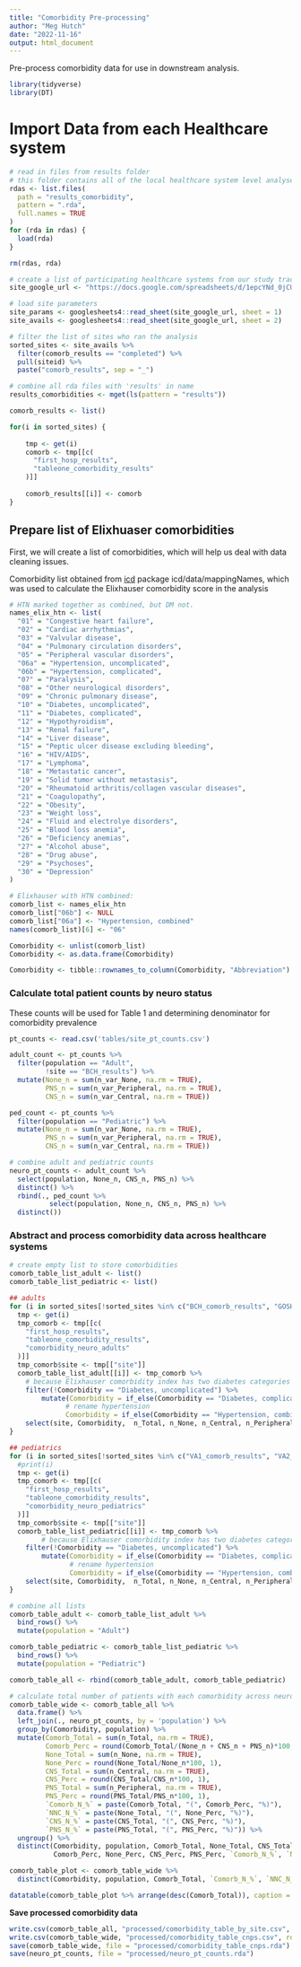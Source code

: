 ```yaml
---
title: "Comorbidity Pre-processing"
author: "Meg Hutch"
date: "2022-11-16"
output: html_document
---
```


Pre-process comorbidity data for use in downstream analysis.

```r
library(tidyverse)
library(DT)
```

# **Import Data from each Healthcare system**

```r
# read in files from results folder 
# this folder contains all of the local healthcare system level analyses
rdas <- list.files(
  path = "results_comorbidity",
  pattern = ".rda",
  full.names = TRUE
)
for (rda in rdas) {
  load(rda)
}

rm(rdas, rda)

# create a list of participating healthcare systems from our study tracking spreadsheet
site_google_url <- "https://docs.google.com/spreadsheets/d/1epcYNd_0jCUMktOHf8mz5v651zy1JALD6PgzobrGWDY/edit?usp=sharing"

# load site parameters
site_params <- googlesheets4::read_sheet(site_google_url, sheet = 1)
site_avails <- googlesheets4::read_sheet(site_google_url, sheet = 2)

# filter the list of sites who ran the analysis
sorted_sites <- site_avails %>%
  filter(comorb_results == "completed") %>%
  pull(siteid) %>%
  paste("comorb_results", sep = "_")

# combine all rda files with 'results' in name
results_comorbidities <- mget(ls(pattern = "results"))

comorb_results <- list()

for(i in sorted_sites) {
    
    tmp <- get(i)
    comorb <- tmp[[c(
      "first_hosp_results",
      "tableone_comorbidity_results"
    )]]
    
    comorb_results[[i]] <- comorb
}
```

## **Prepare list of Elixhuaser comorbidities**

First, we will create a list of comorbidities, which will help us deal with data cleaning issues.

Comorbidity list obtained from [icd](https://github.com/jackwasey/icd) package icd/data/mappingNames, which was used to calculate the Elixhauser comorbidity score in the analysis

```r
# HTN marked together as combined, but DM not.
names_elix_htn <- list(
  "01" = "Congestive heart failure",
  "02" = "Cardiac arrhythmias",
  "03" = "Valvular disease",
  "04" = "Pulmonary circulation disorders",
  "05" = "Peripheral vascular disorders",
  "06a" = "Hypertension, uncomplicated",
  "06b" = "Hypertension, complicated",
  "07" = "Paralysis",
  "08" = "Other neurological disorders",
  "09" = "Chronic pulmonary disease",
  "10" = "Diabetes, uncomplicated",
  "11" = "Diabetes, complicated",
  "12" = "Hypothyroidism",
  "13" = "Renal failure",
  "14" = "Liver disease",
  "15" = "Peptic ulcer disease excluding bleeding",
  "16" = "HIV/AIDS",
  "17" = "Lymphoma",
  "18" = "Metastatic cancer",
  "19" = "Solid tumor without metastasis",
  "20" = "Rheumatoid arthritis/collagen vascular diseases",
  "21" = "Coagulopathy",
  "22" = "Obesity",
  "23" = "Weight loss",
  "24" = "Fluid and electrolye disorders",
  "25" = "Blood loss anemia",
  "26" = "Deficiency anemias",
  "27" = "Alcohol abuse",
  "28" = "Drug abuse",
  "29" = "Psychoses",
  "30" = "Depression"
)

# Elixhauser with HTN combined:
comorb_list <- names_elix_htn
comorb_list["06b"] <- NULL
comorb_list["06a"] <- "Hypertension, combined"
names(comorb_list)[6] <- "06"

Comorbidity <- unlist(comorb_list)
Comorbidity <- as.data.frame(Comorbidity)

Comorbidity <- tibble::rownames_to_column(Comorbidity, "Abbreviation")
```

### **Calculate total patient counts by neuro status**

These counts will be used for Table 1 and determining denominator for comorbidity prevalence

```r
pt_counts <- read.csv('tables/site_pt_counts.csv') 

adult_count <- pt_counts %>% 
  filter(population == "Adult",
         !site == "BCH_results") %>% 
  mutate(None_n = sum(n_var_None, na.rm = TRUE),
         PNS_n = sum(n_var_Peripheral, na.rm = TRUE),
         CNS_n = sum(n_var_Central, na.rm = TRUE))

ped_count <- pt_counts %>% 
  filter(population == "Pediatric") %>% 
  mutate(None_n = sum(n_var_None, na.rm = TRUE),
         PNS_n = sum(n_var_Peripheral, na.rm = TRUE),
         CNS_n = sum(n_var_Central, na.rm = TRUE))

# combine adult and pediatric counts
neuro_pt_counts <- adult_count %>% 
  select(population, None_n, CNS_n, PNS_n) %>% 
  distinct() %>% 
  rbind(., ped_count %>% 
          select(population, None_n, CNS_n, PNS_n) %>% 
  distinct())

```

### **Abstract and process comorbidity data across healthcare systems**

```r
# create empty list to store comorbidities
comorb_table_list_adult <- list()
comorb_table_list_pediatric <- list()

## adults
for (i in sorted_sites[!sorted_sites %in% c("BCH_comorb_results", "GOSH_comorb_results")]) {
  tmp <- get(i)
  tmp_comorb <- tmp[[c(
    "first_hosp_results",
    "tableone_comorbidity_results",
    "comorbidity_neuro_adults"
  )]]
  tmp_comorb$site <- tmp[["site"]]
  comorb_table_list_adult[[i]] <- tmp_comorb %>%
    # because Elixhauser comorbidity index has two diabetes categories which capture the same diagnoses once we employ our truncation method, we will remove one of the diabetes categories
    filter(!Comorbidity == "Diabetes, uncomplicated") %>%
        mutate(Comorbidity = if_else(Comorbidity == "Diabetes, complicated", "Diabetes", Comorbidity),
              # rename hypertension
              Comorbidity = if_else(Comorbidity == "Hypertension, combined", "Hypertension", Comorbidity)) %>% 
    select(site, Comorbidity,  n_Total, n_None, n_Central, n_Peripheral)
}

## pediatrics
for (i in sorted_sites[!sorted_sites %in% c("VA1_comorb_results", "VA2_comorb_results", "VA3_comorb_results", "VA4_comorb_results", "VA5_comorb_results")]) {
  #print(i)
  tmp <- get(i)
  tmp_comorb <- tmp[[c(
    "first_hosp_results",
    "tableone_comorbidity_results",
    "comorbidity_neuro_pediatrics"
  )]]
  tmp_comorb$site <- tmp[["site"]]
  comorb_table_list_pediatric[[i]] <- tmp_comorb %>%
        # because Elixhauser comorbidity index has two diabetes categories which capture the same diagnoses once we employ our truncation method, we will remove one of the diabetes categories
    filter(!Comorbidity == "Diabetes, uncomplicated") %>%
        mutate(Comorbidity = if_else(Comorbidity == "Diabetes, complicated", "Diabetes", Comorbidity),
               # rename hypertension
               Comorbidity = if_else(Comorbidity == "Hypertension, combined", "Hypertension", Comorbidity)) %>% 
    select(site, Comorbidity,  n_Total, n_None, n_Central, n_Peripheral)
}

# combine all lists
comorb_table_adult <- comorb_table_list_adult %>% 
  bind_rows() %>% 
  mutate(population = "Adult")

comorb_table_pediatric <- comorb_table_list_pediatric %>% 
  bind_rows() %>% 
  mutate(population = "Pediatric")

comorb_table_all <- rbind(comorb_table_adult, comorb_table_pediatric)

# calculate total number of patients with each comorbidity across neurological status
comorb_table_wide <- comorb_table_all %>%
  data.frame() %>%
  left_join(., neuro_pt_counts, by = 'population') %>% 
  group_by(Comorbidity, population) %>%
  mutate(Comorb_Total = sum(n_Total, na.rm = TRUE),
         Comorb_Perc = round(Comorb_Total/(None_n + CNS_n + PNS_n)*100, 1),
         None_Total = sum(n_None, na.rm = TRUE),
         None_Perc = round(None_Total/None_n*100, 1),
         CNS_Total = sum(n_Central, na.rm = TRUE),
         CNS_Perc = round(CNS_Total/CNS_n*100, 1),
         PNS_Total = sum(n_Peripheral, na.rm = TRUE),
         PNS_Perc = round(PNS_Total/PNS_n*100, 1),
         `Comorb_N_%` = paste(Comorb_Total, "(", Comorb_Perc, "%)"),
         `NNC_N_%` = paste(None_Total, "(", None_Perc, "%)"),
         `CNS_N_%` = paste(CNS_Total, "(", CNS_Perc, "%)"),
         `PNS_N_%` = paste(PNS_Total, "(", PNS_Perc, "%)")) %>% 
  ungroup() %>%
  distinct(Comorbidity, population, Comorb_Total, None_Total, CNS_Total, PNS_Total,
           Comorb_Perc, None_Perc, CNS_Perc, PNS_Perc, `Comorb_N_%`, `NNC_N_%`, `CNS_N_%`, `PNS_N_%`)

comorb_table_plot <- comorb_table_wide %>%
  distinct(Comorbidity, population, Comorb_Total, `Comorb_N_%`, `NNC_N_%`, `CNS_N_%`, `PNS_N_%`)

datatable(comorb_table_plot %>% arrange(desc(Comorb_Total)), caption = "Number of Patients with each Pre-existing Comorbidity by Neurological Status")
```

**Save processed comorbidity data**

```r
write.csv(comorb_table_all, "processed/comorbidity_table_by_site.csv", row.names = FALSE)
write.csv(comorb_table_wide, "processed/comorbidity_table_cnps.csv", row.names = FALSE)
save(comorb_table_wide, file = "processed/comorbidity_table_cnps.rda")
save(neuro_pt_counts, file = "processed/neuro_pt_counts.rda")
```

